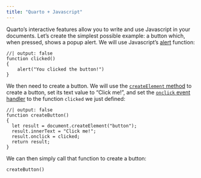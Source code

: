 ```yaml
---
title: "Quarto + Javascript"
---
```


Quarto's interactive features allow you to write and use Javascript in your documents.
Let's create the simplest possible example: a button which, when pressed, shows a popup alert.
We will use Javascript's [alert](https://developer.mozilla.org/en-US/docs/Web/API/Window/alert) function:

```ojs
//| output: false
function clicked()
{
    alert("You clicked the button!")
}
```

We then need to create a button. We will use the [`createElement` method](https://developer.mozilla.org/en-US/docs/Web/API/Document/createElement) to create a button, set its text value to "Click me!", and set the [`onclick` event handler](https://developer.mozilla.org/en-US/docs/Web/API/GlobalEventHandlers/onclick) to the function `clicked` we just defined:

```ojs
//| output: false
function createButton()
{
  let result = document.createElement("button");
  result.innerText = "Click me!";
  result.onclick = clicked;
  return result;
}
```

We can then simply call that function to create a button:

```ojs
createButton()
```

